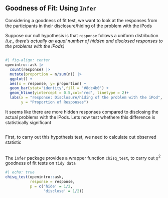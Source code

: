 ## Goodness of Fit: Using `Infer`

Considering a goodness of fit test, we want to look at the responses from the participants in their disclosure/hiding of the problem with the iPods

Suppose our null hypothesis is that `response` follows a uniform distribution *(i.e., there's actually an equal number of hidden and disclosed responses to the problems with the iPods)*


##

```r
#| fig-align: center
openintro::ask |>
  count(response) |> 
  mutate(proportion = n/sum(n)) |> 
  ggplot() +
  aes(x = response, y= proportion) +
  geom_bar(stat='identity',fill = '#8dc4b0') +
  geom_hline(yintercept = 0.5,col='red', linetype = 2)+
  labs(x = "response: Disclosure/hiding of the problem with the iPod",
       y = "Proportion of Responses")
```


It seems like there are more hidden responses compared to disclosing the actual problems with the iPods. Lets now test whethere this difference is statistically significant 


##

First, to carry out this hypothesis test, we need to calculate out observed statistic



##

The `infer` package provides a wrapper function `chisq_test`, to carry out $\chi^2$ goodness of fit tests on `tidy data`

```r
#| echo: true
chisq_test(openintro::ask, 
           response = response,
           p = c('hide' = 1/2,
                 'disclose' = 1/2))
```



